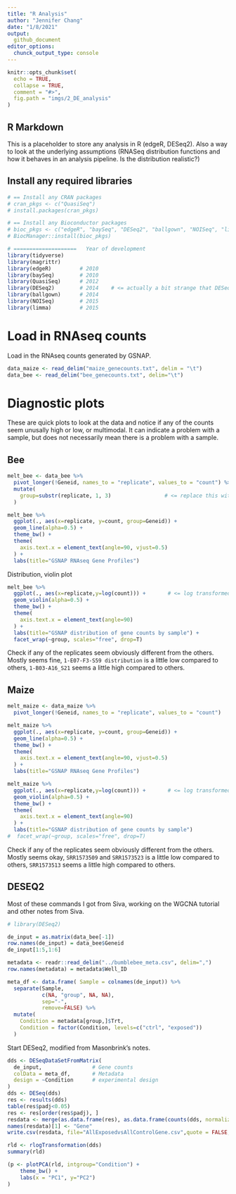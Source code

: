 ```yaml
---
title: "R Analysis"
author: "Jennifer Chang"
date: "1/8/2021"
output:
  github_document
editor_options:
  chunck_output_type: console
---
```


```r
knitr::opts_chunk$set(
  echo = TRUE,
  collapse = TRUE,
  comment = "#>",
  fig.path = "imgs/2_DE_analysis"
)
```

## R Markdown

This is a placeholder to store any analysis in R (edgeR, DESeq2). Also a way to look at the underlying assumptions (RNASeq distribution functions and how it behaves in an analysis pipeline. Is the distribution realistic?)

## Install any required libraries

```r
# == Install any CRAN packages
# cran_pkgs <- c("QuasiSeq")
# install.packages(cran_pkgs)

# == Install any Bioconductor packages
# bioc_pkgs <- c("edgeR", "baySeq", "DESeq2", "ballgown", "NOISeq", "limma")
# BiocManager::install(bioc_pkgs)

# ====================   Year of development
library(tidyverse)
library(magrittr)
library(edgeR)         # 2010
library(baySeq)        # 2010
library(QuasiSeq)      # 2012
library(DESeq2)        # 2014    # <= actually a bit strange that DESeq2 & edgeR tend to be equivalent, despite being 4yrs later
library(ballgown)      # 2014
library(NOISeq)        # 2015
library(limma)         # 2015
```

<!--  ## For now comment out exploration portion.
## Distribution

RNASeq is assumed to be [negatively binomially distributed](https://en.wikipedia.org/wiki/Negative_binomial_distribution) according to the edgeR and DESeq2 papers. 

$$
Y_{gi} \sim NB(M_{i}p{gj}, \phi_{g})
$$

What does a negative binomial distribution look like?

```r
y  <- rnbinom( n = 1000,       # Randomly generate 1000 entries (number of replicates?)
               size = 5,       # at least 5 successes (expressed/not?)
               prob = 0.5      # probability of success in each case...maybe length of genome may affect this
               )

df <- data.frame(x = c(1:1000),
                 y = y)
                  
ggplot(data = df, aes(x=y)) + 
  geom_histogram(binwidth = 1) +
  theme_bw() +
  labs(title="Negative Binomial Distribution (n=1000, size=5, prob=0.5)") +
  geom_vline(xintercept=5, color="blue")
```

Notice how the peak of the distribution is around 5 (`size=5`). Play around with the `rnbinom` parameters, how does that change the shape of the distribution? What implications does this have for RNASeq to determine if a gene is differentially expressed across two treatments?
-->

# Load in RNAseq counts

Load in the RNAseq counts generated by GSNAP.

```r
data_maize <- read_delim("maize_genecounts.txt", delim = "\t")
data_bee <- read_delim("bee_genecounts.txt", delim="\t")
```

# Diagnostic plots

These are quick plots to look at the data and notice if any of the counts seem unusally high or low, or multimodal. It can indicate a problem with a sample, but does not necessarily mean there is a problem with a sample.

## Bee

```r
melt_bee <- data_bee %>%
  pivot_longer(!Geneid, names_to = "replicate", values_to = "count") %>%
  mutate(
    group=substr(replicate, 1, 3)                 # <= replace this with metadata information later
  )

melt_bee %>% 
  ggplot(., aes(x=replicate, y=count, group=Geneid)) + 
  geom_line(alpha=0.5) +
  theme_bw() +
  theme(
    axis.text.x = element_text(angle=90, vjust=0.5)
  ) +
  labs(title="GSNAP RNAseq Gene Profiles")
```

Distribution, violin plot

```r
melt_bee %>% 
  ggplot(., aes(x=replicate,y=log(count))) +       # <= log transformed as a rough normalization... we will use DESeq2's normalization eventually
  geom_violin(alpha=0.5) +
  theme_bw() +
  theme(
    axis.text.x = element_text(angle=90)
  ) +
  labs(title="GSNAP distribution of gene counts by sample") +
  facet_wrap(~group, scales="free", drop=T)
```

Check if any of the replicates seem obviously different from the others. Mostly seems fine, `1-E07-F3-S59 distribution` is a little low compared to others, `1-B03-A16_S21` seems a little high compared to others.

## Maize

```r
melt_maize <- data_maize %>%
  pivot_longer(!Geneid, names_to = "replicate", values_to = "count")

melt_maize %>% 
  ggplot(., aes(x=replicate, y=count, group=Geneid)) + 
  geom_line(alpha=0.5) +
  theme_bw() +
  theme(
    axis.text.x = element_text(angle=90, vjust=0.5)
  ) +
  labs(title="GSNAP RNAseq Gene Profiles")
```

```r
melt_maize %>% 
  ggplot(., aes(x=replicate,y=log(count))) +       # <= log transformed as a rough normalization... we will use DESeq2's normalization eventually
  geom_violin(alpha=0.5) +
  theme_bw() +
  theme(
    axis.text.x = element_text(angle=90)
  ) +
  labs(title="GSNAP distribution of gene counts by sample")
#  facet_wrap(~group, scales="free", drop=T)
```

Check if any of the replicates seem obviously different from the others. Mostly seems okay, `SRR1573509` and `SRR1573523` is a little low compared to others, `SRR1573513` seems a little high compared to others.

## DESEQ2

Most of these commands I got from Siva, working on the WGCNA tutorial and other notes from Siva.

```r
# library(DESeq2)

de_input = as.matrix(data_bee[-1])
row.names(de_input) = data_bee$Geneid
de_input[1:5,1:6]

metadata <- readr::read_delim("../bumblebee_meta.csv", delim=",")
row.names(metadata) = metadata$Well_ID

meta_df <- data.frame( Sample = colnames(de_input)) %>%
  separate(Sample, 
           c(NA, "group", NA, NA), 
           sep="-", 
           remove=FALSE) %>%
  mutate(
    Condition = metadata[group,]$Trt,
    Condition = factor(Condition, levels=c("ctrl", "exposed"))
  )
```

Start DESeq2, modified from Masonbrink's notes.

```r
dds <- DESeqDataSetFromMatrix(
  de_input,                # Gene counts
  colData = meta_df,       # Metadata
  design = ~Condition      # experimental design
)
dds <- DESeq(dds)
res <- results(dds)
table(res$padj<0.05)
res <- res[order(res$padj), ]
resdata <- merge(as.data.frame(res), as.data.frame(counts(dds, normalized=TRUE)), by="row.names", sort=FALSE)
names(resdata)[1] <- "Gene"
write.csv(resdata, file="AllExposedvsAllControlGene.csv",quote = FALSE,row.names = F)

rld <- rlogTransformation(dds)
summary(rld)

(p <- plotPCA(rld, intgroup="Condition") +
    theme_bw() +
    labs(x = "PC1", y="PC2")
)
```
